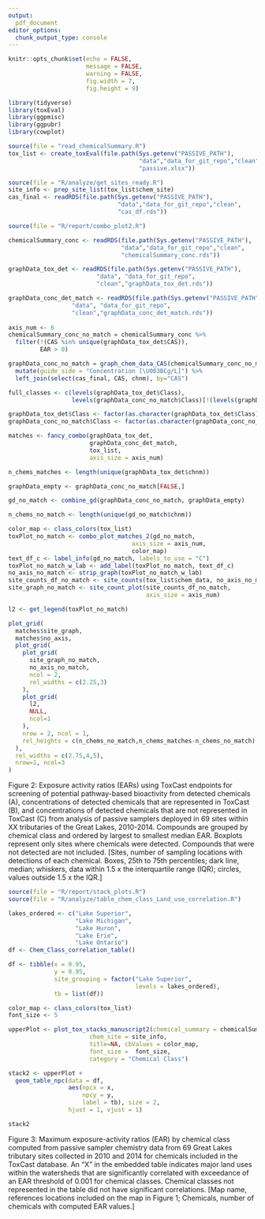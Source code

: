 ```yaml
---
output: 
  pdf_document
editor_options: 
  chunk_output_type: console
---
```


```r
knitr::opts_chunk$set(echo = FALSE,
                      message = FALSE,
                      warning = FALSE,
                      fig.width = 7,
                      fig.height = 9)

library(tidyverse)
library(toxEval)
library(ggpmisc)
library(ggpubr)
library(cowplot)

source(file = "read_chemicalSummary.R")
tox_list <- create_toxEval(file.path(Sys.getenv("PASSIVE_PATH"),
                                     "data","data_for_git_repo","clean",
                                     "passive.xlsx"))

source(file = "R/analyze/get_sites_ready.R")
site_info <- prep_site_list(tox_list$chem_site)
cas_final <- readRDS(file.path(Sys.getenv("PASSIVE_PATH"),
                               "data","data_for_git_repo","clean",
                               "cas_df.rds"))

```

```r
source(file = "R/report/combo_plot2.R")

chemicalSummary_conc <- readRDS(file.path(Sys.getenv("PASSIVE_PATH"),
                                "data","data_for_git_repo","clean",
                                "chemicalSummary_conc.rds"))

graphData_tox_det <- readRDS(file.path(Sys.getenv("PASSIVE_PATH"),
                         "data", "data_for_git_repo",
                         "clean","graphData_tox_det.rds"))

graphData_conc_det_match <- readRDS(file.path(Sys.getenv("PASSIVE_PATH"),
                  "data", "data_for_git_repo",
                  "clean","graphData_conc_det_match.rds"))
 
axis_num <- 6
chemicalSummary_conc_no_match = chemicalSummary_conc %>%
  filter(!(CAS %in% unique(graphData_tox_det$CAS)),
         EAR > 0)

graphData_conc_no_match = graph_chem_data_CAS(chemicalSummary_conc_no_match) %>%
  mutate(guide_side = "Concentration [\U003BCg/L]") %>%
  left_join(select(cas_final, CAS, chnm), by="CAS")

full_classes <- c(levels(graphData_tox_det$Class),
                  levels(graphData_conc_no_match$Class)[!(levels(graphData_conc_no_match$Class) %in% levels(graphData_tox_det$Class))])

graphData_tox_det$Class <- factor(as.character(graphData_tox_det$Class), levels = full_classes)
graphData_conc_no_match$Class <- factor(as.character(graphData_conc_no_match$Class), levels = full_classes)

matches <- fancy_combo(graphData_tox_det, 
                       graphData_conc_det_match, 
                       tox_list, 
                       axis_size = axis_num)

n_chems_matches <- length(unique(graphData_tox_det$chnm))

graphData_empty <- graphData_conc_no_match[FALSE,]

gd_no_match <- combine_gd(graphData_conc_no_match, graphData_empty)

n_chems_no_match <- length(unique(gd_no_match$chnm))

color_map <- class_colors(tox_list)
toxPlot_no_match <- combo_plot_matches_2(gd_no_match,
                                   axis_size = axis_num,
                                   color_map)
text_df_c <- label_info(gd_no_match, labels_to_use = "C")
toxPlot_no_match_w_lab <- add_label(toxPlot_no_match, text_df_c)
no_axis_no_match <- strip_graph(toxPlot_no_match_w_lab)
site_counts_df_no_match <- site_counts(tox_list$chem_data, no_axis_no_match$data)
site_graph_no_match <- site_count_plot(site_counts_df_no_match,
                                       axis_size = axis_num)

l2 <- get_legend(toxPlot_no_match)

plot_grid(
  matches$site_graph,
  matches$no_axis,
  plot_grid(
    plot_grid(
      site_graph_no_match, 
      no_axis_no_match,
      ncol = 2,
      rel_widths = c(2.25,3)
    ),
    plot_grid(
      l2,
      NULL,
      ncol=1
    ),
    nrow = 2, ncol = 1,
    rel_heights = c(n_chems_no_match,n_chems_matches-n_chems_no_match)
  ),
  rel_widths = c(2.75,4,5),
  nrow=1, ncol=3
)

```

Figure 2: Exposure activity ratios (EARs) using ToxCast endpoints for screening of potential pathway-based bioactivity from detected chemicals (A), concentrations of detected chemicals that are represented in ToxCast (B), and concentrations of detected chemicals that are not represented in ToxCast (C) from analysis of passive samplers deployed in 69 sites within XX tributaries of the Great Lakes, 2010-2014. Compounds are grouped by chemical class and ordered by largest to smallest median EAR. Boxplots represent only sites where chemicals were detected. Compounds that were not detected are not included.  [Sites, number of sampling locations with detections of each chemical. Boxes, 25th to 75th percentiles; dark line, median; whiskers, data within 1.5 x the interquartile range (IQR); circles, values outside 1.5 x the IQR.]

```r

source(file = "R/report/stack_plots.R")
source(file = "R/analyze/table_chem_class_Land_use_correlation.R")

lakes_ordered <- c("Lake Superior",
                   "Lake Michigan",
                   "Lake Huron",
                   "Lake Erie",
                   "Lake Ontario")
df <- Chem_Class_correlation_table()

df <- tibble(x = 0.95,
             y = 0.95,
             site_grouping = factor("Lake Superior", 
                                    levels = lakes_ordered),
             tb = list(df))

color_map <- class_colors(tox_list)
font_size <- 5

upperPlot <- plot_tox_stacks_manuscript2(chemical_summary = chemicalSummary, 
                       chem_site = site_info, 
                       title=NA, cbValues = color_map,
                       font_size =  font_size, 
                       category = "Chemical Class")

stack2 <- upperPlot +
  geom_table_npc(data = df,
                 aes(npcx = x, 
                     npcy = y,
                     label = tb), size = 2,
                 hjust = 1, vjust = 1)

stack2
```

Figure 3: Maximum exposure-activity ratios (EAR) by chemical class computed from passive sampler chemistry data from 69 Great Lakes tributary sites collected in 2010 and 2014 for chemicals included in the ToxCast database. An “X” in the embedded table indicates major land uses within the watersheds that are significantly correlated with exceedance of an EAR threshold of 0.001 for chemical classes. Chemical classes not represented in the table did not have significant correlations. [Map name, references locations included on the map in Figure 1; Chemicals, number of chemicals with computed EAR values.]